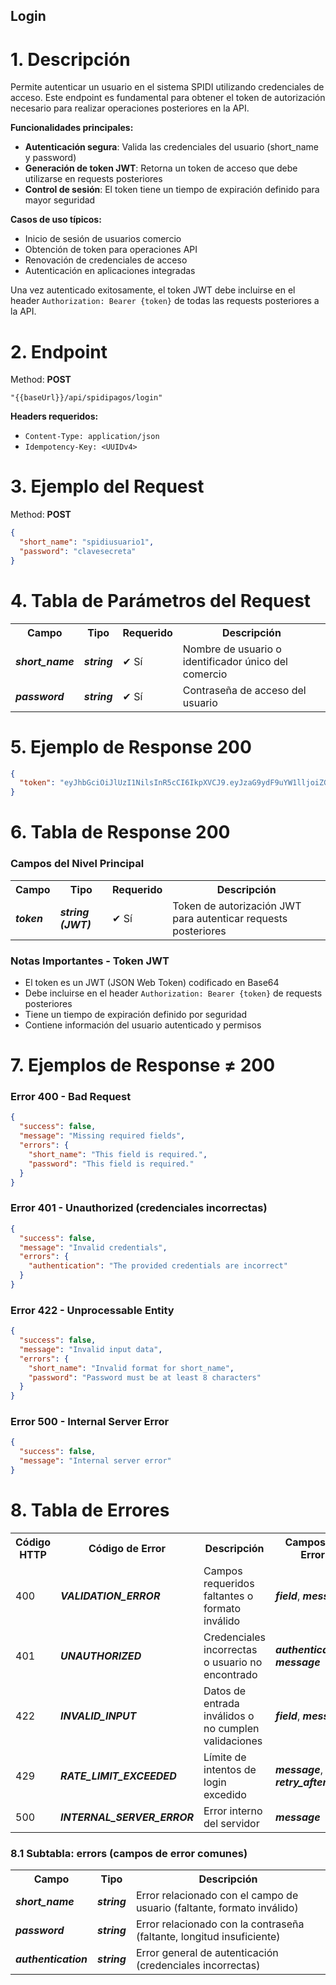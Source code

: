 
<Meta title="API-SPIDI/Autenticacion/Login" />

## Login

# 1. Descripción

Permite autenticar un usuario en el sistema SPIDI utilizando credenciales de acceso. Este endpoint es fundamental para obtener el token de autorización necesario para realizar operaciones posteriores en la API.

**Funcionalidades principales:**

- **Autenticación segura**: Valida las credenciales del usuario (short_name y password)
- **Generación de token JWT**: Retorna un token de acceso que debe utilizarse en requests posteriores
- **Control de sesión**: El token tiene un tiempo de expiración definido para mayor seguridad

**Casos de uso típicos:**
- Inicio de sesión de usuarios comercio
- Obtención de token para operaciones API
- Renovación de credenciales de acceso
- Autenticación en aplicaciones integradas

Una vez autenticado exitosamente, el token JWT debe incluirse en el header `Authorization: Bearer {token}` de todas las requests posteriores a la API.

# 2. Endpoint

Method: **POST**
```
"{{baseUrl}}/api/spidipagos/login"
```

**Headers requeridos:**
- `Content-Type: application/json`
- `Idempotency-Key: <UUIDv4>`

# 3. Ejemplo del Request

Method: **POST**
```json
{
  "short_name": "spidiusuario1",
  "password": "clavesecreta"
}
```

# 4. Tabla de Parámetros del Request

<table>
<tr><th>Campo</th><th>Tipo</th><th>Requerido</th><th>Descripción</th></tr>
<tr><td><b><i>short_name</i></b></td><td><b><i>string</i></b></td><td>✔ Sí</td><td>Nombre de usuario o identificador único del comercio</td></tr>
<tr><td><b><i>password</i></b></td><td><b><i>string</i></b></td><td>✔ Sí</td><td>Contraseña de acceso del usuario</td></tr>
</table>

# 5. Ejemplo de Response 200

```json
{
  "token": "eyJhbGciOiJlUzI1NilsInR5cCI6IkpXVCJ9.eyJzaG9ydF9uYW1lljoiZGInaXRlbClslmlhdCI6MTc2MDY0NTU4OCwiZXhwljoxNzYwNjQ2MTg4fQ.ZZaXHRfa57i4frCFIKLsRHU9Z7tI7JfU_o-TbEcwkN8"
}
```

# 6. Tabla de Response 200

### Campos del Nivel Principal

<table>
<tr><th>Campo</th><th>Tipo</th><th>Requerido</th><th>Descripción</th></tr>
<tr><td><b><i>token</i></b></td><td><b><i>string (JWT)</i></b></td><td>✔ Sí</td><td>Token de autorización JWT para autenticar requests posteriores</td></tr>
</table>

### Notas Importantes - Token JWT
- El token es un JWT (JSON Web Token) codificado en Base64
- Debe incluirse en el header `Authorization: Bearer {token}` de requests posteriores
- Tiene un tiempo de expiración definido por seguridad
- Contiene información del usuario autenticado y permisos

# 7. Ejemplos de Response ≠ 200

### Error 400 - Bad Request
```json
{
  "success": false,
  "message": "Missing required fields",
  "errors": {
    "short_name": "This field is required.",
    "password": "This field is required."
  }
}
```

### Error 401 - Unauthorized (credenciales incorrectas)
```json
{
  "success": false,
  "message": "Invalid credentials",
  "errors": {
    "authentication": "The provided credentials are incorrect"
  }
}
```

### Error 422 - Unprocessable Entity
```json
{
  "success": false,
  "message": "Invalid input data",
  "errors": {
    "short_name": "Invalid format for short_name",
    "password": "Password must be at least 8 characters"
  }
}
```

### Error 500 - Internal Server Error
```json
{
  "success": false,
  "message": "Internal server error"
}
```

# 8. Tabla de Errores

<table>
<tr><th>Código HTTP</th><th>Código de Error</th><th>Descripción</th><th>Campos de Error</th></tr>
<tr><td>400</td><td><b><i>VALIDATION_ERROR</i></b></td><td>Campos requeridos faltantes o formato inválido</td><td><b><i>field</i></b>, <b><i>message</i></b></td></tr>
<tr><td>401</td><td><b><i>UNAUTHORIZED</i></b></td><td>Credenciales incorrectas o usuario no encontrado</td><td><b><i>authentication</i></b>, <b><i>message</i></b></td></tr>
<tr><td>422</td><td><b><i>INVALID_INPUT</i></b></td><td>Datos de entrada inválidos o no cumplen validaciones</td><td><b><i>field</i></b>, <b><i>message</i></b></td></tr>
<tr><td>429</td><td><b><i>RATE_LIMIT_EXCEEDED</i></b></td><td>Límite de intentos de login excedido</td><td><b><i>message</i></b>, <b><i>retry_after</i></b></td></tr>
<tr><td>500</td><td><b><i>INTERNAL_SERVER_ERROR</i></b></td><td>Error interno del servidor</td><td><b><i>message</i></b></td></tr>
</table>

### 8.1 Subtabla: errors (campos de error comunes)

<table>
<tr><th>Campo</th><th>Tipo</th><th>Descripción</th></tr>
<tr><td><b><i>short_name</i></b></td><td><b><i>string</i></b></td><td>Error relacionado con el campo de usuario (faltante, formato inválido)</td></tr>
<tr><td><b><i>password</i></b></td><td><b><i>string</i></b></td><td>Error relacionado con la contraseña (faltante, longitud insuficiente)</td></tr>
<tr><td><b><i>authentication</i></b></td><td><b><i>string</i></b></td><td>Error general de autenticación (credenciales incorrectas)</td></tr>
</table>